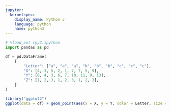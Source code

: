 ---
jupyter:
  kernelspec:
    display_name: Python 3
    language: python
    name: python3
---

```{python}
# %load_ext rpy2.ipython
import pandas as pd

df = pd.DataFrame(
    {
        "Letter": ["a", "a", "a", "b", "b", "b", "c", "c", "c"],
        "X": [4, 3, 5, 2, 1, 7, 7, 5, 9],
        "Y": [0, 4, 3, 6, 7, 10, 11, 9, 13],
        "Z": [1, 2, 3, 1, 2, 3, 1, 2, 3],
    }
)
```

```{r magic_args="-i df"}
library("ggplot2")
ggplot(data = df) + geom_point(aes(x = X, y = Y, color = Letter, size = Z))
```
